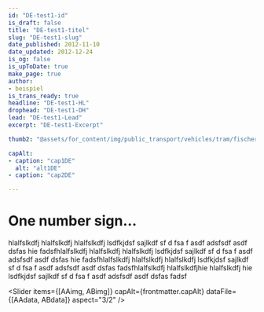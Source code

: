 ```yaml
---
id: "DE-test1-id"
is_draft: false
title: "DE-test1-titel"
slug: "DE-test1-slug"
date_published: 2012-11-10
date_updated: 2012-12-24
is_og: false
is_upToDate: true
make_page: true
author:
- beispiel
is_trans_ready: true
headline: "DE-test1-HL"
drophead: "DE-test1-DH"
lead: "DE-test1-Lead"
excerpt: "DE-test1-Excerpt"

thumb2: "@assets/for_content/img/public_transport/vehicles/tram/fischermaetteli/test001/test001.jpg"

capAlt:
- caption: "cap1DE"
  alt: "alt1DE"
- caption: "cap2DE"

---
```




# One number sign…

hlalfslkdfj hlalfslkdfj hlalfslkdfj lsdfkjdsf sajlkdf sf d fsa f asdf adsfsdf asdf dsfas hie
fadsfhlalfslkdfj hlalfslkdfj hlalfslkdfj lsdfkjdsf sajlkdf sf d fsa f asdf adsfsdf asdf dsfas hie
fadsfhlalfslkdfj hlalfslkdfj hlalfslkdfj lsdfkjdsf sajlkdf sf d fsa f asdf adsfsdf asdf dsfas fadsfhlalfslkdfj hlalfslkdfjhie
 hlalfslkdfj hie
lsdfkjdsf sajlkdf sf d fsa f asdf adsfsdf asdf dsfas fadsf



<Slider items={[AAimg, ABimg]} capAlt={frontmatter.capAlt} dataFile={[AAdata, ABdata]} aspect="3/2" />